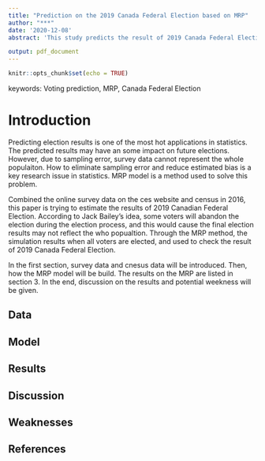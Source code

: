 ```yaml
---
title: "Prediction on the 2019 Canada Federal Election based on MRP"
author: "***"
date: '2020-12-08'
abstract: 'This study predicts the result of 2019 Canada Federal Election based on MRP method. Using the survey data to estimate the regression model, and then according to the census data to adjust the prediction. The results shows that, if all the votes join the election, the voting results will be the same/different with the truth.  '

output: pdf_document
---
```


```r
knitr::opts_chunk$set(echo = TRUE)
```

keywords: Voting prediction, MRP, Canada Federal Election

# Introduction

Predicting election results is one of the most hot applications in statistics.  The predicted results may have an some impact on future elections. However, due to sampling error, survey data cannot represent the whole populaiton. How to eliminate sampling error and reduce estimated bias is a key research issue in statistics. MRP model is a method used to solve this problem.

Combined the online survey data on the ces website and census in 2016, this paper is trying to estimate the results of 2019 Canadian Federal Election. According to Jack Bailey's idea, some voters will abandon the election during the election process, and this would cause the final election results may not reflect the who popualtion. Through the MRP method, the simulation results when all voters are elected, and used to check the result of 2019 Canada Federal Election.

In the first section, survey data and cnesus data will be introduced. Then, how the MRP model will be build. The results on the MRP are listed in section 3. In the end, discussion on the results and potential weekness will be given. 

## Data


## Model


## Results



## Discussion


## Weaknesses


## References



